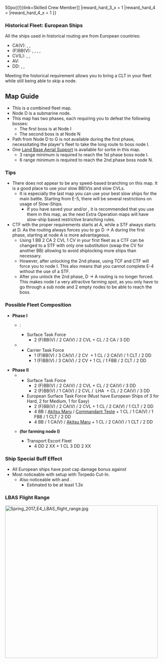 {{Event/MapPageHeader
|form = cQV5LYHbD7Ll22Jx2
|spreadsheet = 1JxgSvE1XXJ36LW1MhpQU33idXiQO8Fb3r3pwBlLtV-I
|thread = 
}}
{{Event/MapInfo
|en = The Distant Suez
|jp = 遥かなるスエズ
|romaji = Harukanaru Suezu
|tag = E4
|mechanics = Combined Fleet@Combined Fleet, Abyssal Combined Fleet@Abyssal Combined Fleet, Land Base Aerial Support@Land Base Aerial Support, LoS Check@Events/Mechanics#LoS_Check, Ship Locking@Events/Mechanics#Ship_Locking, 
<!--
|transport = true
-->
|no_hp = true
|hp_all = 1190 HP + 3650 HP
|show_kills = true
|kills_all = 3.5 + 5
|kills_easy = ?
|kills_medium = ?
|kills_hard = ?
|reward_all = {{ShipBattleCardKai|Richelieu}}
|reward_easy_1 = [[File:Medal.png|50px|link=Medal]]
|reward_easy_1_x = 1
|reward_medium_1 = [[File:Screw.png|50px|link=Screw]]
|reward_medium_1_x = 4
|reward_medium_2 = [[File:Medal.png|50px|link=Medal]]
|reward_medium_2_x = 1
|reward_medium_3 = {{EquipmentCardKai|Spitfire Mk.I|size=50px}}
|reward_medium_3_x = 1
|reward_hard_1 = [[File:Screw.png|50px|link=Screw]]
|reward_hard_1_x = 5
|reward_hard_2 = [[File:Medal.png|50px|link=Medal]]
|reward_hard_2_x = 1
|reward_hard_3 = [[File:Skilled Crew Member Icon.png{{!}}50px{{!}}link=Skilled Crew Member]]
|reward_hard_3_x = 1
|reward_hard_4 = {{EquipmentCardKai|Spitfire Mk.V|size=50px}}
|reward_hard_4_x = 1
}}
{{MapBranchingTable
|title = E-4 Branching Rules

|0 -> A = 
* Carrier Task Force + 2nd Boss Phase???
* Meet all of the following requirements:
** Carrier Task Force
** Amount of (F)BB(V) + CV(B) ≦ 3 in Main Fleet
** Amount of (F)BB(V) + CV(L/B) ≦ 4
|0 -> D = 
* Transport Escort Fleet
* Surface Task Force
* Do not meet the requirements to go to A.

|B -> C = * Pass the LoS check
|B -> E/empty = * Fail the LoS check

|D -> A = 
* Meeting one of the following requirements forces A no matter what:
** First Boss Phase
** Amount of (F)BB(V) ≧ 4 in Main Fleet
** Amount of CV(B) ≧ 2
** Amount of (F)BB(V) + CV(L/B) ≧ 5 in Main Fleet
** Amount of CLT ≧ 3
|D -> G/empty = 
* Second Boss Phase
* Map Cleared

|G/empty -> F/empty = 
* Do not meet the requirements to go to H.
|G/empty -> H/empty = 
* Meet all of the following requirements:
** Pass the LoS check
** Combined Fleet contains no SS(V)

|H/empty -> I = 
* First Boss Phase
* Carrier Task Force
* Transport Escort Fleet
|H/empty -> J = * Do not meet the requirements to go to I.

|K -> L = 
* Do not meet the requirements to go to M
* Meeting one of the following requirements forces L no matter what:
** Amount of CLT ≧ 2
** Amount of (F)BB(V) + CVL ≧ 5 in Main Fleet
** Fleet contains CV(B)
|K -> M = 
* Amount of European ships in fleet ≧ 1/2/3 on Easy/Medium/Hard
* If you do not meet the historical requirements:
** No CLT allowed
}}
===Historical Fleet: European Ships===
All the ships used in historical routing are from European countries:
* CA(V): {{ShipLink|Pola}}, {{ShipLink|Prinz Eugen}}, {{ShipLink|Zara}}
* (F)BB(V): {{ShipLink|Bismarck|Bismarck drei|text=Bismarck}}, {{ShipLink|Richelieu}}, {{ShipLink|Roma}}, {{ShipLink|Littorio|text=Littorio/Italia}}, {{ShipLink|Warspite}}
* CV(L): {{ShipLink|Aquila}}, {{ShipLink|Ark Royal}}, {{ShipLink|Graf Zeppelin}}
* AV: {{ShipLink|Commandant Teste}}
* DD: {{ShipLink|Z1}}, {{ShipLink|Z3}}, {{ShipLink|Libeccio}}

Meeting the historical requirement allows you to bring a CLT in your fleet while still being able to skip a node.

==Map Guide==
*This is a combined fleet map.
*Node D is a submarine node.
*This map has two phases, each requiring you to defeat the following bosses:
** The first boss is {{ShipLink|Aircraft Carrier Summer Demon}} at Node I
** The second boss is {{ShipLink|French Battleship Princess}} at Node N
*Path from Node D to G is not available during the first phase, necessitating the player's fleet to take the long route to boss node I.
* One [[Land Base Aerial Support]] is available for sortie in this map.
** 3 range minimum is required to reach the 1st phase boss node I.
** 6 range minimum is required to reach the 2nd phase boss node N.

===Tips===
*There does not appear to be any speed-based branching on this map. It is a good place to use your slow BB(V)s and slow CVLs.
**It is especially the last map you can use your best slow ships for the main battle. Starting from E-5, there will be several restrictions on usage of Slow-Ships.
***If you have saved your {{ShipLink|Yamato}} and/or {{ShipLink|Musashi}}, it is recommended that you use them in this map, as the next Extra Operation maps will have slow-ship based restrictive branching rules.
*CTF with the proper requirements starts at A, while a STF always starts at D. As the routing always forces you to go D -> A during the first phase, starting at node A is more advantageous.
** Using 1 BB 2 CA 2 CVL 1 CV in your first fleet as a CTF can be changed to a STF with only one substitution (swap the CV for another BB) allowing to avoid shiplocking more ships than necessary.
**However, after unlocking the 2nd phase, using TCF and CTF will force you to node I. This also means that you cannot complete E-4 without the use of a STF.
** After you unlock the 2nd phase, D -> A routing is no longer forced. This makes node I a very attractive farming spot, as you only have to go through a sub node and 2 empty nodes to be able to reach the boss.

===Possible Fleet Composition===
*'''Phase I'''
**{{Event/Route|D|red|A|red|B|red|C|red|G|blue|H|blue|I|red}}:
***Surface Task Force
****2 (F)BB(V) / 2 CA(V) / 2 CVL + CL / 2 CA / 3 DD
**{{Event/Route|A|red|B|red|C|red|G|blue|H|blue|I|red}}
***Carrier Task Force
****1 (F)BB(V) / 3 CA(V) / 2 CV  + 1 CL / 2 CA(V) / 1 CLT / 2 DD
****1 (F)BB(V) / 3 CA(V) / 2 CV + 1 CL / 1 FBB / 2 CLT / 2 DD

*'''Phase II'''
**{{Event/Route|D|red|G|blue|H|blue|J|red|K|red|M|red|N|red}}
***Surface Task Force
****2 (F)BB(V) / 2 CA(V) / 2 CVL + CL / 2 CA(V) / 3 DD
****2 (F)BB(V) / 1 CA(V) / 2 CVL /  LHA  + CL / 2 CA(V) / 3 DD
***European Surface Task Force (Must have European Ships of 3 for Hard, 2 for Medium, 1 for Easy)
****2 (F)BB(V) / 2 CA(V) / 2 CVL + 1 CL / 2 CA(V) / 1 CLT / 2 DD
****4 BB / [[Akitsu Maru]] / [[Commandant Teste]] + 1 CL / 1 CA(V) / 1 FBB / 1 CLT / 2 DD
****4 BB / 1 CA(V) / [[Akitsu Maru]] + 1 CL / 2 CA(V) / 1 CLT / 2 DD
**{{Event/Route|D|red|G|blue|H|blue|I|red}} '''(for farming node I)'''
***Transport Escort Fleet
****4 DD 2 XX + 1 CL 3 DD 2 XX

===Ship Special Buff Effect===
*All European ships have post cap damage bonus against {{ShipLink|French Battleship Princess}}
*Most noticeable with {{ShipLink|Prinz Eugen}} setup with Torpedo Cut-In.
**Also noticeable with {{ShipLink|Warspite}} and {{ShipLink|Bismarck}}.
***Estimated to be at least 1.3x

===LBAS Flight Range===
[[File:Spring 2017 E4 LBAS flight range.jpg|500px|center]]
{{Event/MapPageFooter}}